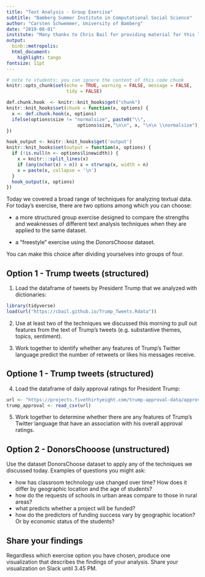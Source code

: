 ---
title: "Text Analysis - Group Exercise"
subtitle: "Bamberg Summer Institute in Computational Social Science"
author: "Carsten Schwemmer, University of Bamberg"
date: "2019-08-01"
institute: "Many thanks to Chris Bail for providing material for this lecture"
output: 
  binb::metropolis:
  html_document:
    highlight: tango
fontsize: 11pt
---


```{r setup, include=FALSE}
# note to students: you can ignore the content of this code chunk
knitr::opts_chunk$set(echo = TRUE, warning = FALSE, message = FALSE,
                      tidy = FALSE)

def.chunk.hook  <- knitr::knit_hooks$get("chunk")
knitr::knit_hooks$set(chunk = function(x, options) {
  x <- def.chunk.hook(x, options)
  ifelse(options$size != "normalsize", paste0("\\", 
                          options$size,"\n\n", x, "\n\n \\normalsize"), x)
})

hook_output <- knitr::knit_hooks$get('output')
knitr::knit_hooks$set(output = function(x, options) {
  if (!is.null(n <- options$linewidth)) {
    x = knitr:::split_lines(x)
    if (any(nchar(x) > n)) x = strwrap(x, width = n)
    x = paste(x, collapse = '\n')
  }
  hook_output(x, options)
})
```


Today we covered a broad range of techniques for analyzing textual data. For today's exercise, there are two options among which you can choose:

-  a more structured group exercise designed to compare the strengths and weaknesses of different text analysis techniques when they are applied to the same dataset.

-  a "freestyle" exercise using the *DonorsChoose* dataset.

You can make this choice after dividing yourselves into groups of four.


## Option 1 - Trump tweets (structured)


1) Load the dataframe of tweets by President Trump that we analyzed with dictionaries:

```{r, size = 'scriptsize'}
library(tidyverse)
load(url("https://cbail.github.io/Trump_Tweets.Rdata"))
```

2) Use at least two of the techniques we discussed this morning to pull out features from the text of Trump's tweets (e.g. substantive themes, topics, sentiment). 

3) Work together to identify whether any features of Trump's Twitter language predict the number of retweets or likes his messages receive. 

## Optione 1 - Trump tweets (structured)


4) Load the dataframe of daily approval ratings for President Trump:

```{r, size = 'scriptsize'}
url <- "https://projects.fivethirtyeight.com/trump-approval-data/approval_topline.csv"
trump_approval <- read_csv(url)
```

5) Work together to determine whether there are any features of Trump's Twitter language that have an association with his overall approval ratings.


## Option 2 - DonorsChooose (unstructured)

Use the dataset DonorsChoose dataset to apply any of the techniques we discussed today. Examples of questions you might ask: 

- how has classroom technology use changed over time? How does it differ by geographic location and the age of students?
- how do the requests of schools in urban areas compare to those in rural areas?
- what predicts whether a project will be funded?
- how do the predictors of funding success vary by geographic location? Or by economic status of the students?

## Share your findings

Regardless which exercise option you have chosen, produce one visualization that describes the findings of your analysis. Share your visualization on Slack until 3.45 PM. 













